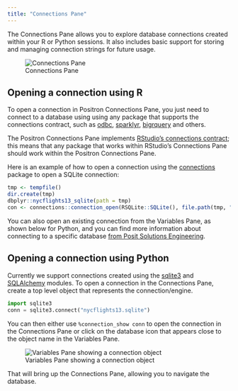 ```yaml
---
title: "Connections Pane"
---
```


The Connections Pane allows you to explore database connections created within your R or Python sessions.
It also includes basic support for storing and managing connection strings for future usage.

![Connections Pane](images/connections-pane.png)

## Opening a connection using R

To open a connection in Positron Connections Pane, you just need to connect to a database using using any
package that supports the connections contract, such as [odbc](https://github.com/r-dbi/odbc), [sparklyr](https://github.com/rstudio/sparklyr),
[bigrquery](https://github.com/r-dbi/bigrquery) and others.

The Positron Connections Pane implements [RStudio's connections contract](https://rstudio.github.io/rstudio-extensions/connections-contract.html); this means that any package that works within RStudio's Connections Pane should work within the Positron Connections Pane.

Here is an example of how to open a connection using the [connections](https://github.com/rstudio/connections) package to open a SQLite connection:

``` r
tmp <- tempfile()
dir.create(tmp)
dbplyr::nycflights13_sqlite(path = tmp)
con <- connections::connection_open(RSQLite::SQLite(), file.path(tmp, "nycflights13.sqlite"))
```

You can also open an existing connection from the Variables Pane, as shown below for Python, and you can find more information about connecting to a specific database [from Posit Solutions Engineering](https://solutions.posit.co/connections/db/databases/).

## Opening a connection using Python

Currently we support connections created using the [sqlite3](https://docs.python.org/3/library/sqlite3.html) and [SQLAlchemy](https://www.sqlalchemy.org) modules.
To open a connection in the Connections Pane, create a top level object that represents the connection/engine.

``` python
import sqlite3
conn = sqlite3.connect("nycflights13.sqlite")
```

You can then either use `%connection_show conn` to open the connection in the Connections Pane or click on
the database icon that appears close to the object name in the Variables Pane.

![Variables Pane showing a connection object](images/connections-pane-variables-pane.png)

That will bring up the Connections Pane, allowing you to navigate the database.


